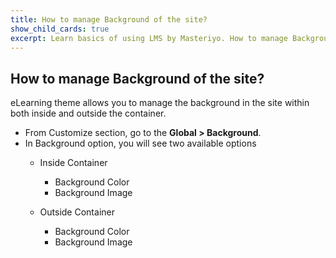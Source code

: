 ---
title: How to manage Background of the site? 
show_child_cards: true
excerpt: Learn basics of using LMS by Masteriyo. How to manage Background of the site.
---

## How to manage Background of the site? 

eLearning theme allows you to manage the background in the site within both inside and outside the container.  

- From Customize section, go to the **Global > Background**. 
- In Background option, you will see two available options 
   - Inside Container 
     - Background Color 
     - Background Image 

   - Outside  Container 
     - Background Color 
     - Background Image    
